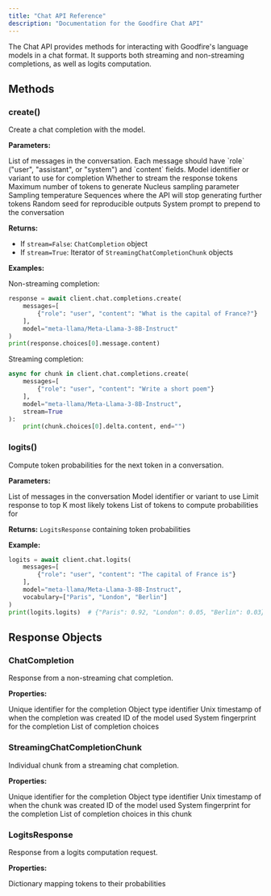 ```yaml
---
title: "Chat API Reference"
description: "Documentation for the Goodfire Chat API"
---
```


The Chat API provides methods for interacting with Goodfire's language models in a chat format. It supports both streaming and non-streaming completions, as well as logits computation.

## Methods

### create()

Create a chat completion with the model.

**Parameters:**

<ResponseField name="messages" type="list[ChatMessage]" required>
  List of messages in the conversation. Each message should have `role` ("user",
  "assistant", or "system") and `content` fields.
</ResponseField>

<ResponseField name="model" type="Union[str, VariantInterface]" required>
  Model identifier or variant to use for completion
</ResponseField>

<ResponseField name="stream" type="bool" default="False">
  Whether to stream the response tokens
</ResponseField>

<ResponseField name="max_completion_tokens" type="Optional[int]" default="2048">
  Maximum number of tokens to generate
</ResponseField>

<ResponseField name="top_p" type="float" default="0.9">
  Nucleus sampling parameter
</ResponseField>

<ResponseField name="temperature" type="float" default="0.6">
  Sampling temperature
</ResponseField>

<ResponseField name="stop" type="Optional[Union[str, list[str]]]">
  Sequences where the API will stop generating further tokens
</ResponseField>

<ResponseField name="seed" type="Optional[int]" default="42">
  Random seed for reproducible outputs
</ResponseField>

<ResponseField name="system_prompt" type="str">
  System prompt to prepend to the conversation
</ResponseField>

**Returns:**

- If `stream=False`: `ChatCompletion` object
- If `stream=True`: Iterator of `StreamingChatCompletionChunk` objects

**Examples:**

Non-streaming completion:

```python
response = await client.chat.completions.create(
    messages=[
        {"role": "user", "content": "What is the capital of France?"}
    ],
    model="meta-llama/Meta-Llama-3-8B-Instruct"
)
print(response.choices[0].message.content)
```

Streaming completion:

```python
async for chunk in client.chat.completions.create(
    messages=[
        {"role": "user", "content": "Write a short poem"}
    ],
    model="meta-llama/Meta-Llama-3-8B-Instruct",
    stream=True
):
    print(chunk.choices[0].delta.content, end="")
```

### logits()

Compute token probabilities for the next token in a conversation.

**Parameters:**

<ResponseField name="messages" type="list[ChatMessage]" required>
  List of messages in the conversation
</ResponseField>

<ResponseField name="model" type="Union[str, VariantInterface]" required>
  Model identifier or variant to use
</ResponseField>

<ResponseField name="top_k" type="Optional[int]">
  Limit response to top K most likely tokens
</ResponseField>

<ResponseField name="vocabulary" type="Optional[list[str]]">
  List of tokens to compute probabilities for
</ResponseField>

**Returns:** `LogitsResponse` containing token probabilities

**Example:**

```python
logits = await client.chat.logits(
    messages=[
        {"role": "user", "content": "The capital of France is"}
    ],
    model="meta-llama/Meta-Llama-3-8B-Instruct",
    vocabulary=["Paris", "London", "Berlin"]
)
print(logits.logits)  # {"Paris": 0.92, "London": 0.05, "Berlin": 0.03}
```

## Response Objects

### ChatCompletion

Response from a non-streaming chat completion.

**Properties:**

<ResponseField name="id" type="str">
  Unique identifier for the completion
</ResponseField>

<ResponseField name="object" type="str">
  Object type identifier
</ResponseField>

<ResponseField name="created" type="Optional[int]">
  Unix timestamp of when the completion was created
</ResponseField>

<ResponseField name="model" type="str">
  ID of the model used
</ResponseField>

<ResponseField name="system_fingerprint" type="str">
  System fingerprint for the completion
</ResponseField>

<ResponseField name="choices" type="list[ChatCompletionChoice]">
  List of completion choices
</ResponseField>

### StreamingChatCompletionChunk

Individual chunk from a streaming chat completion.

**Properties:**

<ResponseField name="id" type="str">
  Unique identifier for the completion
</ResponseField>

<ResponseField name="object" type="str">
  Object type identifier
</ResponseField>

<ResponseField name="created" type="Optional[int]">
  Unix timestamp of when the chunk was created
</ResponseField>

<ResponseField name="model" type="str">
  ID of the model used
</ResponseField>

<ResponseField name="system_fingerprint" type="str">
  System fingerprint for the completion
</ResponseField>

<ResponseField name="choices" type="list[StreamingChoice]">
  List of completion choices in this chunk
</ResponseField>

### LogitsResponse

Response from a logits computation request.

**Properties:**

<ResponseField name="logits" type="dict[str, float]">
  Dictionary mapping tokens to their probabilities
</ResponseField>
